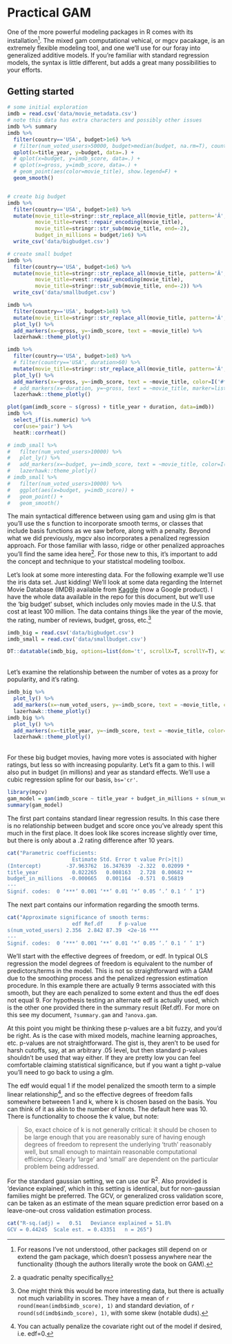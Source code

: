 # Practical GAM

One of the more powerful modeling packages in R comes with its installation[^gampack].  The mixed gam computational vehical, or <span class="pack">mgcv</span> pacakage, is an extremely flexible modeling tool, and one we'll use for our foray into generalized additive models.  If you're familiar with standard regression models, the syntax is little different, but adds a great many possibilities to your efforts.


## Getting started


```r
# some initial exploration
imdb = read.csv('data/movie_metadata.csv')
# note this data has extra characters and possibly other issues
imdb %>% summary
imdb %>%
  filter(country=='USA', budget>1e6) %>%
  # filter(num_voted_users>50000, budget>median(budget, na.rm=T), country=='USA') %>% 
  qplot(x=title_year, y=budget, data=.) +
  # qplot(x=budget, y=imdb_score, data=.) +
  # qplot(x=gross, y=imdb_score, data=.) +
  # geom_point(aes(color=movie_title), show.legend=F) +
  geom_smooth()


# create big budget
imdb %>%
  filter(country=='USA', budget>1e8) %>%
  mutate(movie_title=stringr::str_replace_all(movie_title, pattern='Â', replacement=''),  # unfortunately this doesn't fix that pattern
         movie_title=rvest::repair_encoding(movie_title),
         movie_title=stringr::str_sub(movie_title, end=-2),
         budget_in_millions = budget/1e6) %>% 
  write_csv('data/bigbudget.csv')

# create small budget
imdb %>%
  filter(country=='USA', budget<1e6) %>%
  mutate(movie_title=stringr::str_replace_all(movie_title, pattern='Â', replacement=''),  # unfortunately this doesn't fix that pattern
         movie_title=rvest::repair_encoding(movie_title),
         movie_title=stringr::str_sub(movie_title, end=-2)) %>% 
  write_csv('data/smallbudget.csv')

imdb %>%
  filter(country=='USA', budget>1e8) %>%
  mutate(movie_title=stringr::str_replace_all(movie_title, pattern='Â', replacement='')) %>% 
  plot_ly() %>% 
  add_markers(x=~gross, y=~imdb_score, text = ~movie_title) %>% 
  lazerhawk::theme_plotly()

imdb %>%
  filter(country=='USA', budget>1e8) %>%
  # filter(country=='USA', duration>60) %>%
  mutate(movie_title=stringr::str_replace_all(movie_title, pattern='Â', replacement='')) %>% 
  plot_ly() %>% 
  add_markers(x=~gross, y=~imdb_score, text = ~movie_title, color=I('#ff5503')) %>%
  # add_markers(x=~duration, y=~gross, text = ~movie_title, marker=list(color='#ff5503', opacity=.25)) %>% # interesting example for mixture
  lazerhawk::theme_plotly()

plot(gam(imdb_score ~ s(gross) + title_year + duration, data=imdb))
imdb %>% 
  select_if(is.numeric) %>% 
  cor(use='pair') %>% 
  heatR::corrheat()

# imdb_small %>%
#   filter(num_voted_users>10000) %>% 
#   plot_ly() %>% 
#   add_markers(x=~budget, y=~imdb_score, text = ~movie_title, color=I('#ff5503')) %>%
#   lazerhawk::theme_plotly()
# imdb_small %>%
#   filter(num_voted_users>10000) %>%
#   ggplot(aes(x=budget, y=imdb_score)) +
#   geom_point() +
#   geom_smooth()

```



The main syntactical difference between using <span class="func">gam</span> and using <span class="func">glm</span> is that you'll use the <span class="func">s</span> function to incorporate <span class="emph">smooth terms</span>, or classes that include basis functions as we saw before, along with a penalty.  Beyond what we did previously, mgcv also incorporates a penalized regression approach.  For those familiar with lasso, ridge or other penalized approaches you'll find the same idea here[^penalty].  For those new to this, it's important to add the concept and technique to your statistcal modeling toolbox.

Let's look at some more interesting data. For the following example we'll use the iris data set.  Just kidding! We'll look at some data regarding the Internet Movie Database (IMDB) available from [Kaggle](https://www.kaggle.com/datasets) (now a Google product).  I have the whole data available in the repo for this document, but we'll use the 'big budget' subset, which includes only movies made in the U.S. that cost at least 100 million.  The data contains things like the year of the movie, the rating, number of reviews, budget, gross, etc.[^imdb]



```r
imdb_big = read.csv('data/bigbudget.csv')
imdb_small = read.csv('data/smallbudget.csv')

DT::datatable(imdb_big, options=list(dom='t', scrollX=T, scrollY=T), width='100%')
```

<br>
Let's examine the relationship between the number of votes as a proxy for popularity, and it's rating.
<br>

```r
imdb_big %>%
  plot_ly() %>% 
  add_markers(x=~num_voted_users, y=~imdb_score, text = ~movie_title, color=I('#ff5503')) %>%
  lazerhawk::theme_plotly()
imdb_big %>%
  plot_ly() %>% 
  add_markers(x=~title_year, y=~imdb_score, text = ~movie_title, color=I('#ff5503')) %>%
  lazerhawk::theme_plotly()

```

<br>
For these big budget movies, having more votes is associated with higher ratings, but less so with increasing popularity.  Let's fit a gam to this.  I will also put in budget (in millions) and year as standard effects.  We'll use a cubic regression spline for our basis, `bs='cr'`.
<br>

```r
library(mgcv)
gam_model = gam(imdb_score ~ title_year + budget_in_millions + s(num_voted_users, bs='cr'), data=imdb_big)
summary(gam_model)
```

The first part contains standard linear regression results. In this case there is no relationship between budget and score once you've already spent this much in the first place.  It does look like scores increase slightly over time, but there is only about a .2 rating difference after 10 years.

```r
cat("Parametric coefficients:
                     Estimate Std. Error t value Pr(>|t|)   
(Intercept)        -37.963762  16.347639  -2.322  0.02099 * 
title_year           0.022265   0.008163   2.728  0.00682 **
budget_in_millions  -0.000665   0.001164  -0.571  0.56819   
---
Signif. codes:  0 ‘***’ 0.001 ‘**’ 0.01 ‘*’ 0.05 ‘.’ 0.1 ‘ ’ 1")
```


The next part contains our information regarding the smooth terms.


```r
cat("Approximate significance of smooth terms:
                     edf Ref.df     F p-value    
s(num_voted_users) 2.356  2.842 87.39  <2e-16 ***
---
Signif. codes:  0 ‘***’ 0.001 ‘**’ 0.01 ‘*’ 0.05 ‘.’ 0.1 ‘ ’ 1")
```


We'll start with the effective degrees of freedom, or edf. In typical OLS regression the model degrees of freedom is equivalent to the number of predictors/terms in the model. This is not so straightforward with a GAM due to the smoothing process and the penalized regression estimation procedure. In this example there are actually 9 terms associated with this smooth, but they are each penalized to some extent and thus the edf does not equal 9. For hypothesis testing an alternate edf is actually used, which is the other one provided there in the summary result (Ref.df).  For more on this see my document, `?summary.gam` and `?anova.gam`. 


At this point you might be thinking these p-values are a bit fuzzy, and you'd be right.   As is the case with mixed models, machine learning approaches, etc. p-values are not straightforward. The gist is, they aren't to be used for harsh cutoffs, say, at an arbitrary .05 level, but then standard p-values shouldn't be used that way either.  If they are pretty low you can feel comfortable claiming statistical significance, but if you want a tight p-value you'll  need to go back to using a glm. 

The edf would equal 1 if the model penalized the smooth term to a simple linear relationship[^allthewaytozero], and so the effective degrees of freedom falls somewhere betweeen 1 and k, where k is chosen based on the basis. You can think of it as akin to the number of knots.  The default here was 10.  There is functionality to choose the k value, but note:


> So, exact choice of k is not generally critical: it should be chosen to be large enough that you are reasonably sure of having enough degrees of freedom to represent the underlying 'truth' reasonably well, but small enough to maintain reasonable computational efficiency. Clearly 'large' and 'small' are dependent on the particular problem being addressed.



For the standard gaussian setting, we can use our R^2^.  Also provided is 'deviance explained', which in this setting is identical, but for non-gaussian families might be preferred. The GCV, or generalized cross validation score, can be taken as an estimate of the mean square prediction error based on a leave-one-out cross validation estimation process. 

```r
cat("R-sq.(adj) =   0.51   Deviance explained = 51.8%
GCV = 0.44245  Scale est. = 0.43351   n = 265")
```



[^gampack]: For reasons I've not understood, other packages still depend on or extend the <span class="pack">gam</span> package, which doesn't possess anywhere near the functionality (though the authors literally wrote the book on GAM).

[^penalty]: a quadratic penalty specifically

[^imdb]: One might think this would be more interesting data, but there is actually not much variability in scores.  They have a mean of `r round(mean(imdb$imdb_score), 1)` and standard deviation, of `r round(sd(imdb$imdb_score), 1)`, with some skew (notable duds).

[^allthewaytozero]: You can actually penalize the covariate right out of the model if desired, i.e. edf=0.